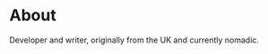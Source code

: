 
# About

<FixedSizeImage
  src="/me-summer21.jpeg"
  alt="Dom Eccleston"
  height={120}
  width={120}
/>

Developer and writer, originally from the UK and currently nomadic.